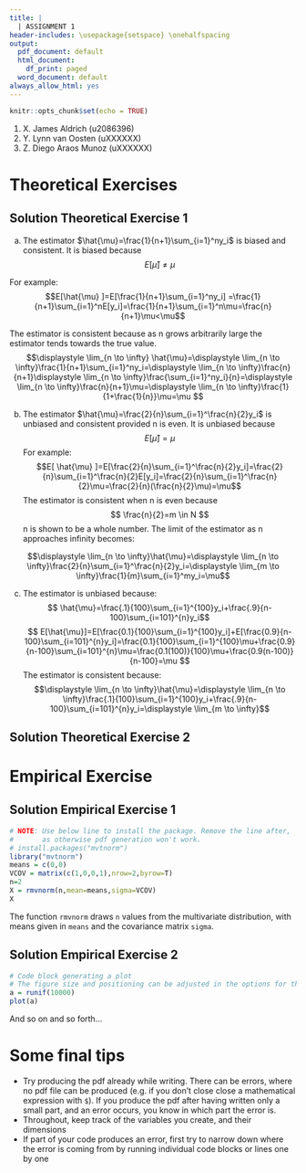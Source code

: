 ---
title: |
  | ASSIGNMENT 1
header-includes: \usepackage{setspace} \onehalfspacing
output:
  pdf_document: default
  html_document:
    df_print: paged
  word_document: default
always_allow_html: yes
---

```{r setup, include=FALSE}
knitr::opts_chunk$set(echo = TRUE)
```

1.  X. James Aldrich (u2086396)
2.  Y. Lynn van Oosten  (uXXXXXX)
3.  Z. Diego Araos Munoz (uXXXXXX)

# Theoretical Exercises 
## Solution Theoretical Exercise 1 
a) The estimator $\hat{\mu}=\frac{1}{n+1}\sum_{i=1}^ny_i$ is biased and consistent.
It is biased because $$E[\hat{\mu}]\neq \mu$$

For example:
$$E[\hat{\mu} ]=E[\frac{1}{n+1}\sum_{i=1}^ny_i] =\frac{1}{n+1}\sum_{i=1}^nE[y_i]=\frac{1}{n+1}\sum_{i=1}^n\mu=\frac{n}{n+1}\mu<\mu$$

The estimator is consistent because as n grows arbitrarily large the estimator tends towards the true value.
$$\displaystyle \lim_{n \to \infty} \hat{\mu}=\displaystyle \lim_{n \to \infty}\frac{1}{n+1}\sum_{i=1}^ny_i=\displaystyle \lim_{n \to \infty}\frac{n}{n+1}\displaystyle \lim_{n \to \infty}\frac{\sum_{i=1}^ny_i}{n}=\displaystyle \lim_{n \to \infty}\frac{n}{n+1}\mu=\displaystyle \lim_{n \to \infty}\frac{1}{1+\frac{1}{n}}\mu=\mu 
$$

b)  The estimator $\hat{\mu}=\frac{2}{n}\sum_{i=1}^\frac{n}{2}y_i$ is unbiased and consistent provided n is even.
It is unbiased because $$E[\hat{\mu}]= \mu$$
For example:
$$E[ \hat{\mu} ]=E[\frac{2}{n}\sum_{i=1}^\frac{n}{2}y_i]=\frac{2}{n}\sum_{i=1}^\frac{n}{2}E[y_i]=\frac{2}{n}\sum_{i=1}^\frac{n}{2}\mu=\frac{2}{n}(\frac{n}{2}\mu)=\mu$$
The estimator is consistent when n is even because $$ \frac{n}{2}=m \in N $$ n is shown to be a whole number. The limit of the estimator as n approaches infinity becomes:

$$\displaystyle \lim_{n \to \infty}\hat{\mu}=\displaystyle \lim_{n \to \infty}\frac{2}{n}\sum_{i=1}^\frac{n}{2}y_i=\displaystyle \lim_{m \to \infty}\frac{1}{m}\sum_{i=1}^my_i=\mu$$

c) The estimator is unbiased because: $$ \hat{\mu}=\frac{.1}{100}\sum_{i=1}^{100}y_i+\frac{.9}{n-100}\sum_{i=101}^{n}y_i$$
$$ 
E[\hat{\mu}]=E[\frac{0.1}{100}\sum_{i=1}^{100}y_i]+E[\frac{0.9}{n-100}\sum_{i=101}^{n}y_i]=\frac{0.1}{100}\sum_{i=1}^{100}\mu+\frac{0.9}{n-100}\sum_{i=101}^{n}\mu=\frac{0.1(100)}{100}\mu+\frac{0.9(n-100)}{n-100}=\mu
$$ 
The estimator is consistent because:
$$\displaystyle \lim_{n \to \infty}\hat{\mu}=\displaystyle \lim_{n \to \infty}\frac{.1}{100}\sum_{i=1}^{100}y_i+\frac{.9}{n-100}\sum_{i=101}^{n}y_i=\displaystyle \lim_{m \to \infty}$$


## Solution Theoretical Exercise 2 


# Empirical Exercise

## Solution Empirical Exercise 1
```{r,warn=F}
# NOTE: Use below line to install the package. Remove the line after,
#       as otherwise pdf generation won't work.
# install.packages("mvtnorm") 
library("mvtnorm")
means = c(0,0)
VCOV = matrix(c(1,0,0,1),nrow=2,byrow=T)
n=2
X = rmvnorm(n,mean=means,sigma=VCOV) 
X
```
The function `rmvnorm` draws `n` values from the multivariate distribution, with means given in `means` and the covariance matrix `sigma`.


## Solution Empirical Exercise 2
```{r, fig.height = 3, fig.width = 4, fig.align = "center"}
# Code block generating a plot
# The figure size and positioning can be adjusted in the options for the block
a = runif(10000)
plot(a)
```
And so on and so forth... 

# Some final tips
- Try producing the pdf already while writing. There can be errors, where no pdf file can be produced (e.g. if you don't close close a mathematical expression with `$`). If you produce the pdf after  having written only a small part, and an error occurs, you know in which part the error is. 
- Throughout, keep track of the variables you create, and their dimensions
- If part of your code produces an error, first try to narrow down where the error is coming from by running individual code blocks or lines one by one

